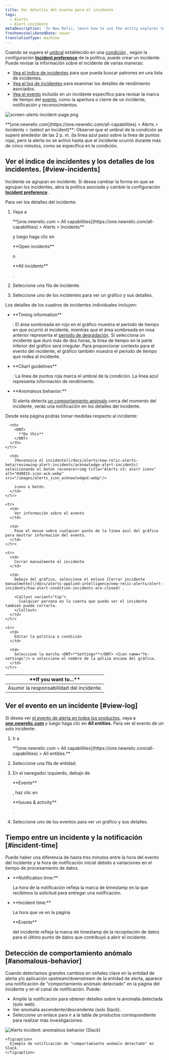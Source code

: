 ```yaml
---
title: Ver detalles del evento para el incidente
tags:
  - Alerts
  - Alert incidents
metaDescription: 'In New Relic, learn how to use the entity explorer to find and review alerts incidents.'
freshnessValidatedDate: never
translationType: machine
---
```


Cuando se supera el [umbral](/docs/alerts/new-relic-alerts-beta/configuring-alert-policies/define-thresholds-trigger-alert) establecido en una [condición](/docs/alerts/new-relic-alerts-beta/configuring-alert-policies/define-alert-conditions) , según la configuración <DNT>**[Incident preference](/docs/alerts/new-relic-alerts/configuring-alert-policies/specify-when-new-relic-creates-incidents)**</DNT> de la política, <InlinePopover type="alerts"/>puede crear un incidente. Puede revisar la información sobre el incidente de varias maneras:

* [Vea el índice de incidentes](#view-incidents) para que pueda buscar patrones en una lista de incidentes.
* [Vea el log de incidentes](#view-log) para examinar los detalles de rendimiento asociados.
* [Vea el evento](#incident-time) incluido en un incidente específico para revisar la marca de tiempo del [evento](/docs/using-new-relic/welcome-new-relic/get-started/glossary#event), como la apertura o cierre de un incidente, notificación y reconocimientos.

<img
  title="screen-alerts-incident-page.png"
  alt="screen-alerts-incident-page.png"
  src="/images/alerts_screenshot-full_incident-page.webp"
/>

<figcaption>
  <DNT>**[one.newrelic.com](https://one.newrelic.com/all-capabilities) > Alerts > Incidents > (select an incident)**</DNT>: Observe que el umbral de la condición se superó alrededor de las 2 p. m. (la línea azul pasó sobre la línea de puntos roja), pero la alerta no se activó hasta que el incidente ocurrió durante más de cinco minutos, como se especifica en la condición.
</figcaption>

## Ver el índice de incidentes y los detalles de los incidentes. [#view-incidents]

Incidente se agrupan en incidente. Si desea cambiar la forma en que se agrupan los incidentes, abra la política asociada y cambie la configuración [<DNT>**Incident preference**</DNT>](/docs/alerts/new-relic-alerts-beta/reviewing-alert-incidents/specify-when-new-relic-creates-incidents) .

Para ver los detalles del incidente:

1. Vaya a

   <DNT>
     **[one.newrelic.com > All capabilities](https://one.newrelic.com/all-capabilities) > Alerts > Incidents**
   </DNT>

   y luego haga clic en

   <DNT>
     **Open incidents**
   </DNT>

   o

   <DNT>
     **All incidents**
   </DNT>

   .

2. Seleccione una fila de incidente.

3. Seleccione uno de los incidentes para ver un gráfico y sus detalles.

Los detalles de los cuadros de incidentes individuales incluyen:

* <DNT>
    **Timing information**
  </DNT>

  : El área sombreada en rojo en el gráfico muestra el período de tiempo en que ocurrió el incidente, mientras que el área sombreada en rosa anterior representa el [período de degradación](/docs/using-new-relic/welcome-new-relic/get-started/glossary#degradation-period). Si selecciona un incidente que duró más de dos horas, la línea de tiempo en la parte inferior del gráfico será irregular. Para proporcionar contexto para el evento del incidente, el gráfico también muestra el período de tiempo que rodea al incidente.

* <DNT>
    **Chart guidelines**
  </DNT>

  : La línea de puntos roja marca el umbral de la condición. La línea azul representa información de rendimiento.

* <DNT>
    **Anomalous behavior:**
  </DNT>

  Si alerta detecta [un comportamiento anómalo](#anomalous-behavior) cerca del momento del incidente, verás una notificación en los detalles del incidente.

Desde esta página podrás tomar medidas respecto al incidente:

<table>
  <thead>
    <tr>
      <th width={250}>
        <DNT>
          **If you want to...**
        </DNT>
      </th>

      <th>
        <DNT>
          **Do this**
        </DNT>
      </th>
    </tr>
  </thead>

  <tbody>
    <tr>
      <td>
        Asumir la responsabilidad del incidente.
      </td>

      <td>
        [Reconozca el incidente](/docs/alerts/new-relic-alerts-beta/reviewing-alert-incidents/acknowledge-alert-incidents) seleccionando el botón reconocer<img title="Alerts v3: alert icons" alt="040815-icon-ack.webp" src="/images/alerts_icon_acknowledged.webp"/>

        icono o botón.
      </td>
    </tr>

    <tr>
      <td>
        Ver información sobre el evento
      </td>

      <td>
        Pase el mouse sobre cualquier punto de la línea azul del gráfico para mostrar información del evento.
      </td>
    </tr>

    <tr>
      <td>
        Cerrar manualmente el incidente
      </td>

      <td>
        Debajo del gráfico, seleccione el enlace [Cerrar incidente manualmente](/docs/alerts-applied-intelligence/new-relic-alerts/alert-incidents/how-alert-condition-incidents-are-closed) .

        <Callout variant="tip">
          Cualquier persona en la cuenta que pueda ver el incidente también puede cerrarla.
        </Callout>
      </td>
    </tr>

    <tr>
      <td>
        Editar la política o condición
      </td>

      <td>
        Seleccione la marcha <DNT>**Settings**</DNT> <Icon name="fe-settings"/> o seleccione el nombre de la póliza encima del gráfico.
      </td>
    </tr>
  </tbody>
</table>

## Ver el evento en un incidente [#view-log]

Si desea ver [el evento de alerta en todos los productos](/docs/alerts/new-relic-alerts-beta/reviewing-events/review-events-across-products), vaya a <DNT>**[one.newrelic.com](https://one.newrelic.com/all-capabilities)**</DNT> y luego haga clic en <DNT>**All entities**</DNT>. Para ver el evento de un solo incidente:

1. Ir a

   <DNT>
     **[one.newrelic.com > All capabilities](https://one.newrelic.com/all-capabilities) > All entities.**
   </DNT>

2. Seleccione una fila de entidad.

3. En el navegador izquierdo, debajo de

   <DNT>
     **Events**
   </DNT>

   , haz clic en

   <DNT>
     **Issues & activity**
   </DNT>

   .

4. Seleccione uno de los eventos para ver un gráfico y sus detalles.

## Tiempo entre un incidente y la notificación [#incident-time]

Puede haber una diferencia de hasta tres minutos entre la hora del evento del incidente y la hora de notificación inicial debido a variaciones en el tiempo de procesamiento de datos.

* <DNT>
    **Notification time:**
  </DNT>

  La hora de la notificación refleja la marca de timestamp en la que recibimos la solicitud para entregar una notificación.

* <DNT>
    **Incident time:**
  </DNT>

  La hora que ve en la página

  <DNT>
    **Events**
  </DNT>

  del incidente refleja la marca de timestamp de la recopilación de datos para el último punto de datos que contribuyó a abrir el incidente.

## Detección de comportamiento anómalo [#anomalous-behavior]

Cuando detectamos grandes cambios en señales clave en la entidad de alerta y/o aplicación upstream/downstream de la entidad de alerta, aparece una notificación de "comportamiento anómalo detectado" en la página del incidente y en el canal de notificación. Puede:

* Amplíe la notificación para obtener detalles sobre la anomalía detectada (solo web).
* Ver anomalía ascendente/descendente (solo Slack).
* Seleccione un enlace para ir a la tabla de productos correspondiente para realizar más investigaciones.

<CollapserGroup>
  <Collapser
    id="slack-notification"
    title="Alerta notificación en Slack"
  >
    <img
      title="Alerts incident: anomalous behavior (Slack)"
      alt="Alerts incident: anomalous behavior (Slack)"
      src="/images/alerts_screenshot-full_incident-context-in-slack.webp"
    />

    <figcaption>
      Ejemplo de notificación de "comportamiento anómalo detectado" en Slack.
    </figcaption>
  </Collapser>
</CollapserGroup>
